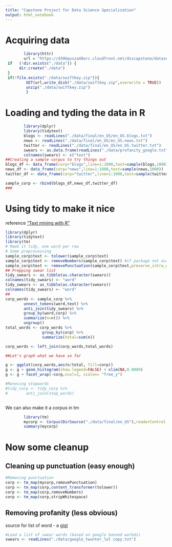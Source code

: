 ```yaml
---
title: "Capstone Project for Data Science Specialization"
output: html_notebook
---
```


# Acquiring data

```r
        library(httr)
        url = "https://d396qusza40orc.cloudfront.net/dsscapstone/dataset/Coursera-SwiftKey.zip"
 if   (!dir.exists("./data")) {
      dir.create("./data")   
 }
 if(!file.exists("./data/swiftkey.zip")){
         GET(url,write_disk("./data/swiftkey.zip",overwrite = TRUE))
         unzip("./data/swiftkey.zip")
         }       
```
# Loading and tyding the data in R

```r
        library(dplyr)
        library(tidytext)
        blogs <- readLines("./data/final/en_US/en_US.blogs.txt")
        news <- readLines("./data/final/en_US/en_US.news.txt")
        twitter <- readLines("./data/final/en_US/en_US.twitter.txt")
        swears <- as.data.frame(readLines("./data/profanity_google.txt"))
        colnames(swears) <- c("text")
##Creating a sample corpus to try things out
blogs_df <- data_frame(corp="blogs",line=1:1000,text=sample(blogs,1000))
news_df <- data_frame(corp="news",line=1:1000,text=sample(news,1000))
twitter_df <- data_frame(corp="twitter",line=1:1000,text=sample(twitter,1000))

sample_corp <- rbind(blogs_df,news_df,twitter_df)
###

```
# Using tidy to make it nice
reference ["Text mining with R"](http://tidytextmining.com)
```r
library(dplyr)
library(tidytext)
library(tm)
# Maek it tidy, one word per row
# Some preprocessing
sample_corp$text <- tolower(sample_corp$text)
sample_corp$text <- removeNumbers(sample_corp$text) #if package not available, could use a regexp
sample_corp$text <- removePunctuation(sample_corp$text,preserve_intra_word_dashes = TRUE)
## Prepping swear list
tidy_swears <- as_tibble(as.character(swears))
colnames(tidy_swears) <- "word"
tidy_swears <- as_tibble(as.character(swears))
colnames(tidy_swears) <- "word"
##
corp_words <- sample_corp %>%
        unnest_tokens(word,text) %>%
        anti_join(tidy_swears) %>%
        group_by(word,corp) %>%
        summarize(n=n()) %>%
        ungroup()
total_words <- corp_words %>%
                group_by(corp) %>%
                summarize(total=sum(n))

corp_words <- left_join(corp_words,total_words)

##Let's graph what we have so far

g <- ggplot(corp_words,aes(n/total, fill=corp))
g <- g + geom_histogram(show.legend=FALSE) + xlim(NA,0.0009)
g <- g + facet_wrap(~corp,ncol=2, scales= "free_y")

#Renoving stopwords
#tidy_corp <- tidy_corp %>% 
#        anti_join(stop_words)



```
We can also make it a corpus in tm
``` r
        library(tm)
        mycorp <- Corpus(DirSource("./data/final/en_US"),readerControl =list(reader= readPlain, language="en_US") )
        summary(mycorp)
```
# Now some cleanup
## Cleaning up punctuation (easy enough)
```r
#Removing punctuation
corp <- tm_map(mycorp,removePunctuation)
corp <- tm_map(corp,content_transformer(tolower))
corp <- tm_map(corp,removeNumbers)
corp <- tm_map(corp,stripWhitespace)
```
## Removing profanity (less obvious)
source for list of word - a [gist](https://gist.github.com/ryanlewis/a37739d710ccdb4b406d)
```r
#Load a list of swear words (based on google banned workds)
swears <- readLines("./data/google_twunter_lol copy.txt")

```